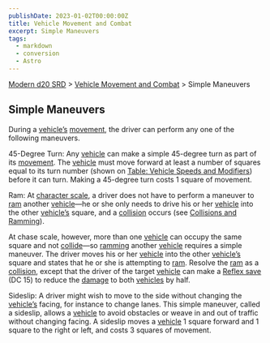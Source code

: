 ```yaml
---
publishDate: 2023-01-02T00:00:00Z
title: Vehicle Movement and Combat
excerpt: Simple Maneuvers
tags:
  - markdown
  - conversion
  - Astro
---
```


[Modern d20 SRD](/#modernD20) > [Vehicle Movement and Combat](modern-d20-srd-vehicle-movement-and-combat-index) > Simple Maneuvers

## Simple Maneuvers

During a [vehicle’s](modern-d20-srd-equipment-equipment-vehicles)
[movement](modern-d20-srd-vehicle-movement-and-combat-moving), the driver can
perform any one of the following maneuvers.

45-Degree Turn: Any [vehicle](modern-d20-srd-equipment-equipment-vehicles) can
make a simple 45-degree turn as part of its [movement](modern-d20-srd-vehicle-movement-and-combat-moving). The [vehicle](modern-d20-srd-equipment-equipment-vehicles) must move forward at least a number of squares equal to its turn
number (shown on [Table: Vehicle Speeds and Modifiers](modern-d20-srd-vehicle-movement-and-combat-vehicle-speed)) before it can turn. Making a 45-degree
turn costs 1 square of movement.

Ram: At [character scale](modern-d20-srd-vehicle-movement-and-combat-vehicle-speed), a driver does not have to perform a maneuver to [ram](modern-d20-srd-vehicle-movement-and-combat-collisions-ramming) another
[vehicle](modern-d20-srd-equipment-equipment-vehicles)—he or she only needs to
drive his or her [vehicle](modern-d20-srd-equipment-equipment-vehicles) into
the other [vehicle’s](modern-d20-srd-equipment-equipment-vehicles) square, and
a [collision](modern-d20-srd-vehicle-movement-and-combat-collisions-ramming)
occurs (see [Collisions and Ramming](modern-d20-srd-vehicle-movement-and-combat-collisions-ramming)).

At chase scale, however, more than one [vehicle](modern-d20-srd-equipment-equipment-vehicles) can occupy the same square and not
[collide](modern-d20-srd-vehicle-movement-and-combat-collisions-ramming)—so
[ramming](modern-d20-srd-vehicle-movement-and-combat-collisions-ramming)
another [vehicle](modern-d20-srd-equipment-equipment-vehicles) requires a
simple maneuver. The driver moves his or her [vehicle](modern-d20-srd-equipment-equipment-vehicles) into the other [vehicle’s](modern-d20-srd-equipment-equipment-vehicles) square and states that he or she is attempting
to [ram](modern-d20-srd-vehicle-movement-and-combat-collisions-ramming).
Resolve the [ram](modern-d20-srd-vehicle-movement-and-combat-collisions-ramming) as a [collision](modern-d20-srd-vehicle-movement-and-combat-collisions-ramming), except that the driver of the target
[vehicle](modern-d20-srd-equipment-equipment-vehicles) can make a [Reflex save](modern-d20-srd-basics-saving-throws) (DC 15) to reduce the
[damage](modern-d20-srd-vehicle-movement-and-combat-damaging-vehicles) to both
[vehicles](modern-d20-srd-equipment-equipment-vehicles) by half.

Sideslip: A driver might wish to move to the side without changing the
[vehicle’s](modern-d20-srd-equipment-equipment-vehicles) facing, for instance
to change lanes. This simple maneuver, called a sideslip, allows a
[vehicle](modern-d20-srd-equipment-equipment-vehicles) to avoid obstacles or
weave in and out of traffic without changing facing. A sideslip moves a
[vehicle](modern-d20-srd-equipment-equipment-vehicles) 1 square forward and 1
square to the right or left, and costs 3 squares of movement.

